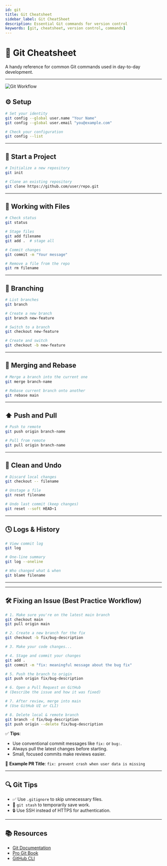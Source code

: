 ```yaml
---
id: git
title: Git Cheatsheet
sidebar_label: Git CheatSheet
description: Essential Git commands for version control
keywords: [git, cheatsheet, version control, commands]
---
```


# 🧠 Git Cheatsheet

A handy reference for common Git commands used in day-to-day development.

---

![Git Workflow](/img/skills/Git.svg)

## ⚙️ Setup

```bash
# Set your identity
git config --global user.name "Your Name"
git config --global user.email "you@example.com"

# Check your configuration
git config --list
```

---

## 🌱 Start a Project

```bash
# Initialize a new repository
git init

# Clone an existing repository
git clone https://github.com/user/repo.git
```

---

## 📁 Working with Files

```bash
# Check status
git status

# Stage files
git add filename
git add .  # stage all

# Commit changes
git commit -m "Your message"

# Remove a file from the repo
git rm filename
```

---

## 🔄 Branching

```bash
# List branches
git branch

# Create a new branch
git branch new-feature

# Switch to a branch
git checkout new-feature

# Create and switch
git checkout -b new-feature
```

---

## 🔀 Merging and Rebase

```bash
# Merge a branch into the current one
git merge branch-name

# Rebase current branch onto another
git rebase main
```

---

## ⬆️ Push and Pull

```bash
# Push to remote
git push origin branch-name

# Pull from remote
git pull origin branch-name
```

---

## 🧹 Clean and Undo

```bash
# Discard local changes
git checkout -- filename

# Unstage a file
git reset filename

# Undo last commit (keep changes)
git reset --soft HEAD~1
```

---

## 🕓 Logs & History

```bash
# View commit log
git log

# One-line summary
git log --oneline

# Who changed what & when
git blame filename
```

---
---

## 🛠️ Fixing an Issue (Best Practice Workflow)

```bash
# 1. Make sure you're on the latest main branch
git checkout main
git pull origin main

# 2. Create a new branch for the fix
git checkout -b fix/bug-description

# 3. Make your code changes...

# 4. Stage and commit your changes
git add .
git commit -m "fix: meaningful message about the bug fix"

# 5. Push the branch to origin
git push origin fix/bug-description

# 6. Open a Pull Request on GitHub
# (Describe the issue and how it was fixed)

# 7. After review, merge into main
# (Use GitHub UI or CLI)

# 8. Delete local & remote branch
git branch -d fix/bug-description
git push origin --delete fix/bug-description
```

✅ **Tips**:
- Use conventional commit messages like `fix:` or `bug:`.
- Always pull the latest changes before starting.
- Small, focused commits make reviews easier.

🧩 **Example PR Title**: `fix: prevent crash when user data is missing`

---

## 🔍 Git Tips

- ✅ Use `.gitignore` to skip unnecessary files.
- 🧪 `git stash` to temporarily save work.
- 🔒 Use SSH instead of HTTPS for authentication.

---

## 📚 Resources

- [Git Documentation](https://git-scm.com/doc)
- [Pro Git Book](https://git-scm.com/book/en/v2)
- [GitHub CLI](https://cli.github.com/)
